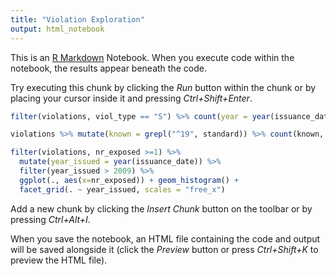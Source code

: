 ```yaml
---
title: "Violation Exploration"
output: html_notebook
---
```


This is an [R Markdown](http://rmarkdown.rstudio.com) Notebook. When you execute code within the notebook, the results appear beneath the code. 

Try executing this chunk by clicking the *Run* button within the chunk or by placing your cursor inside it and pressing *Ctrl+Shift+Enter*. 

```r
filter(violations, viol_type == "S") %>% count(year = year(issuance_date), sort=TRUE) %>% ggplot(aes( x = year, y = n)) + geom_line()

violations %>% mutate(known = grepl("^19", standard)) %>% count(known, standard, sort = TRUE) %>% View

filter(violations, nr_exposed >=1) %>% 
  mutate(year_issued = year(issuance_date)) %>% 
  filter(year_issued > 2009) %>% 
  ggplot(., aes(x=nr_exposed)) + geom_histogram() +
  facet_grid(. ~ year_issued, scales = "free_x")
```

Add a new chunk by clicking the *Insert Chunk* button on the toolbar or by pressing *Ctrl+Alt+I*.

When you save the notebook, an HTML file containing the code and output will be saved alongside it (click the *Preview* button or press *Ctrl+Shift+K* to preview the HTML file).
